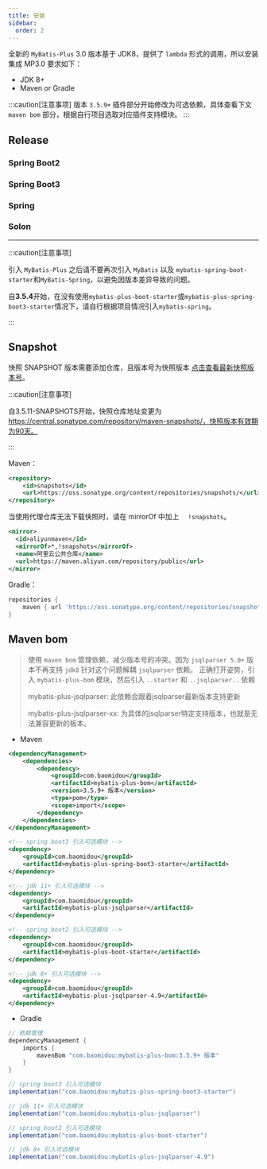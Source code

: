 ```yaml
---
title: 安装
sidebar:
  order: 2
---
```



全新的 `MyBatis-Plus` 3.0 版本基于 JDK8，提供了 `lambda` 形式的调用，所以安装集成 MP3.0 要求如下：

- JDK 8+
- Maven or Gradle

:::caution[注意事项]
版本 `3.5.9+`  插件部分开始修改为可选依赖，具体查看下文 `maven bom` 部分，根据自行项目选取对应插件支持模块。
:::

## Release

### Spring Boot2

<LastedDependency groupId="com.baomidou" artifactId="mybatis-plus-boot-starter" />

### Spring Boot3

<LastedDependency groupId="com.baomidou" artifactId="mybatis-plus-spring-boot3-starter" />

### Spring

<LastedDependency groupId="com.baomidou" artifactId="mybatis-plus" />

### Solon

<LastedDependency groupId="com.baomidou" artifactId="mybatis-plus-solon-plugin" />

---

:::caution[注意事项]

引入 `MyBatis-Plus` 之后请不要再次引入 `MyBatis` 以及 `mybatis-spring-boot-starter`和`MyBatis-Spring`，以避免因版本差异导致的问题。

自**3.5.4**开始，在没有使用`mybatis-plus-boot-starter`或`mybatis-plus-spring-boot3-starter`情况下，请自行根据项目情况引入`mybatis-spring`。

:::

## Snapshot

快照 SNAPSHOT 版本需要添加仓库，且版本号为快照版本 [点击查看最新快照版本号](https://oss.sonatype.org/content/repositories/snapshots/com/baomidou/mybatis-plus-boot-starter/)。

:::caution[注意事项]

自3.5.11-SNAPSHOTS开始，快照仓库地址变更为 https://central.sonatype.com/repository/maven-snapshots/，快照版本有效期为90天。

:::

Maven：

```xml
<repository>
    <id>snapshots</id>
    <url>https://oss.sonatype.org/content/repositories/snapshots/</url>
</repository>
```

当使用代理仓库无法下载快照时，请在 mirrorOf 中加上 `  !snapshots`。

```xml
<mirror>
  <id>aliyunmaven</id>
  <mirrorOf>*,!snapshots</mirrorOf>
  <name>阿里云公共仓库</name>
  <url>https://maven.aliyun.com/repository/public</url>
</mirror>
```

Gradle：

```groovy
repositories {
    maven { url 'https://oss.sonatype.org/content/repositories/snapshots/' }
}
```

## Maven bom

>  使用 `maven bom` 管理依赖，减少版本号的冲突。因为 `jsqlparser 5.0+` 版本不再支持 `jdk8` 针对这个问题解耦 `jsqlparser` 依赖。
>  正确打开姿势，引入 `mybatis-plus-bom` 模块，然后引入 `..starter` 和 `..jsqlparser..` 依赖
>
>  mybatis-plus-jsqlparser:  此依赖会跟着jsqlparser最新版本支持更新
>
>  mybatis-plus-jsqlparser-xx: 为具体的jsqlparser特定支持版本，也就是无法兼容更新的板本。

- Maven

```xml
<dependencyManagement>
    <dependencies>
        <dependency>
            <groupId>com.baomidou</groupId>
            <artifactId>mybatis-plus-bom</artifactId>
            <version>3.5.9+ 版本</version>
            <type>pom</type>
            <scope>import</scope>
        </dependency>
    </dependencies>
</dependencyManagement>

<!-- spring boot3 引入可选模块 -->
<dependency>
    <groupId>com.baomidou</groupId>
    <artifactId>mybatis-plus-spring-boot3-starter</artifactId>
</dependency>

<!-- jdk 11+ 引入可选模块 -->
<dependency>
    <groupId>com.baomidou</groupId>
    <artifactId>mybatis-plus-jsqlparser</artifactId>
</dependency>

<!-- spring boot2 引入可选模块 -->
<dependency>
    <groupId>com.baomidou</groupId>
    <artifactId>mybatis-plus-boot-starter</artifactId>
</dependency>

<!-- jdk 8+ 引入可选模块 -->
<dependency>
    <groupId>com.baomidou</groupId>
    <artifactId>mybatis-plus-jsqlparser-4.9</artifactId>
</dependency>
```


- Gradle

```groovy
// 依赖管理
dependencyManagement {
    imports {
        mavenBom "com.baomidou:mybatis-plus-bom:3.5.9+ 版本"
    }
}

// spring boot3 引入可选模块
implementation("com.baomidou:mybatis-plus-spring-boot3-starter")

// jdk 11+ 引入可选模块
implementation("com.baomidou:mybatis-plus-jsqlparser")

// spring boot2 引入可选模块
implementation("com.baomidou:mybatis-plus-boot-starter")

// jdk 8+ 引入可选模块
implementation("com.baomidou:mybatis-plus-jsqlparser-4.9")
```
